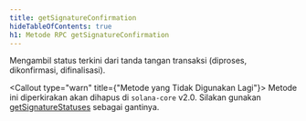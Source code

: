 ```yaml
---
title: getSignatureConfirmation
hideTableOfContents: true
h1: Metode RPC getSignatureConfirmation
---
```


Mengambil status terkini dari tanda tangan transaksi (diproses, dikonfirmasi,
difinalisasi).

<Callout type="warn" title={"Metode yang Tidak Digunakan Lagi"}>
  Metode ini diperkirakan akan dihapus di `solana-core` v2.0. Silakan gunakan
  [getSignatureStatuses](/docs/rpc/http/getsignaturestatuses) sebagai gantinya.
</Callout>
